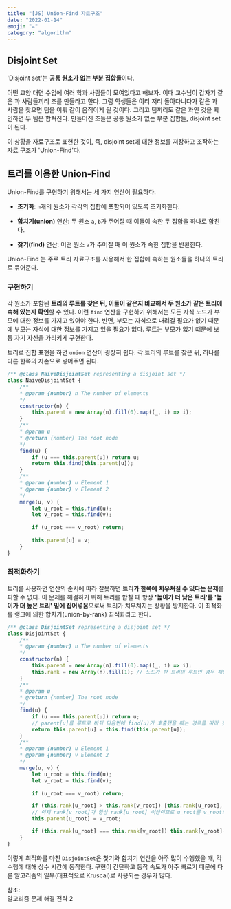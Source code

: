 ```yaml
---
title: "[JS] Union-Find 자료구조"
date: "2022-01-14"
emoji: "✏️"
category: "algorithm"
---
```


## Disjoint Set
'Disjoint set'는 **공통 원소가 없는 부분 집합들**이다.

어떤 교양 대면 수업에 여러 학과 사람들이 모여있다고 해보자. 이때 교수님이 갑자기 같은 과 사람들끼리 조를 만들라고 한다.
그럼 학생들은 이리 저리 돌아다니다가 같은 과 사람을 찾으면 팀을 이뤄 같이 움직이게 될 것이다. 그리고 팀끼리도 같은 과인 것을 확인하면 두 팀은 합쳐진다.
만들어진 조들은 공통 원소가 없는 부분 집합들, disjoint set 이 된다.

이 상황을 자료구조로 표현한 것이, 즉, disjoint set에 대한 정보를 저장하고 조작하는 자료 구조가 'Union-Find'다.

## 트리를 이용한 Union-Find
Union-Find를 구현하기 위해서는 세 가지 연산이 필요하다.

- **초기화**: `n`개의 원소가 각각의 집합에 포함되어 있도록 초기화한다.

- **합치기(union)** 연산: 두 원소 `a`, `b`가 주어질 때 이들이 속한 두 집합을 하나로 합친다.

- **찾기(find)** 연산: 어떤 원소 `a`가 주어질 때 이 원소가 속한 집합을 반환한다.

Union-Find 는 주로 트리 자료구조를 사용해서 한 집합에 속하는 원소들을 하나의 트리로 묶어준다.

### 구현하기
각 원소가 포함된 **트리의 루트를 찾은 뒤, 이들이 같은지 비교해서 두 원소가 같은 트리에 속해 있는지 확인**할 수 있다.
이런 `find` 연산을 구현하기 위해서는 모든 자식 노드가 부모에 대한 정보를 가지고 있어야 한다.
반면, 부모는 자식으로 내려갈 필요가 없기 때문에 부모는 자식에 대한 정보를 가지고 있을 필요가 없다.
루트는 부모가 없기 떄문에 보통 자기 자신을 가리키게 구현한다.

트리로 집합 표현을 하면 `union` 연산이 굉장히 쉽다. 각 트리의 루트를 찾은 뒤, 하나를 다른 한쪽의 자손으로 넣어주면 된다.

```js
/** @class NaiveDisjointSet representing a disjoint set */
class NaiveDisjointSet {
    /**
    * @param {number} n The number of elements
    */
    constructor(n) {
        this.parent = new Array(n).fill(0).map((_, i) => i);
    }
    /**
    * @param u
    * @return {number} The root node
    */
    find(u) {
        if (u === this.parent[u]) return u;
        return this.find(this.parent[u]);
    }
    /**
    * @param {number} u Element 1
    * @param {number} v Element 2
    */
    merge(u, v) {
        let u_root = this.find(u);
        let v_root = this.find(v);
        
        if (u_root === v_root) return;
        
        this.parent[u] = v;
    }
}
```
### 최적화하기
트리를 사용하면 연산의 순서에 따라 잘못하면 **트리가 한쪽에 치우쳐질 수 있다는 문제**를 피할 수 없다.
이 문제를 해결하기 위해 트리를 합칠 때 항상 **'높이가 더 낮은 트리'를 '높이가 더 높은 트리' 밑에 집어넣음**으로써 트리가 치우쳐지는 상황을 방지한다.
이 최적화를 랭크에 의한 합치기(union-by-rank) 최적화라고 한다.

```js
/** @class DisjointSet representing a disjoint set */
class DisjointSet {
    /**
    * @param {number} n The number of elements
    */
    constructor(n) {
        this.parent = new Array(n).fill(0).map((_, i) => i);
        this.rank = new Array(n).fill(1); // 노드가 한 트리의 루트인 경우 해당 트리의 높이를 저장한다.
    }
    /**
    * @param u
    * @return {number} The root node
    */
    find(u) {
        if (u === this.parent[u]) return u;
        // parent[u]를 루트로 바꿔 다음번에 find(u)가 호출됐을 때는 경로를 따라 찾아 올라갈 필요가 없어지게 한다(경로 압축; path compression).
        return this.parent[u] = this.find(this.parent[u]);
    }
    /**
    * @param {number} u Element 1
    * @param {number} v Element 2
    */
    merge(u, v) {
        let u_root = this.find(u);
        let v_root = this.find(v);
        
        if (u_root === v_root) return;

        if (this.rank[u_root] > this.rank[v_root]) [this.rank[u_root], this.rank[v_root]] = [this.rank[v_root], this.rank[u_root]];
        // 이제 rank[v_root]가 항상 rank[u_root] 이상이므로 u_root를 v_root의 자식으로 넣는다.
        this.parent[u_root] = v_root;

        if (this.rank[u_root] === this.rank[v_root]) this.rank[v_root]++;
    }
}
```

이렇게 최적화를 마친 `DisjointSet`은 찾기와 합치기 연산을 아주 많이 수행했을 때, 각 수행에 대해 상수 시간에 동작한다.
구현이 간단하고 동작 속도가 아주 빠르기 때문에 다른 알고리즘의 일부(대표적으로 Kruscal)로 사용되는 경우가 많다.

참조:  
알고리즘 문제 해결 전략 2